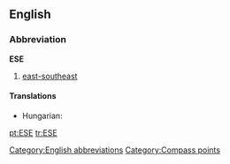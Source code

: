 ==English==

===Abbreviation===
'''ESE'''

# [[east-southeast]]

====Translations====
{{trans-top|east-southeast}}
* Hungarian: {{t-|hu|KDK}}
{{trans-mid}}
{{trans-bottom}}

[[Category:English abbreviations]]
[[Category:Compass points]]

[[pt:ESE]]
[[tr:ESE]]